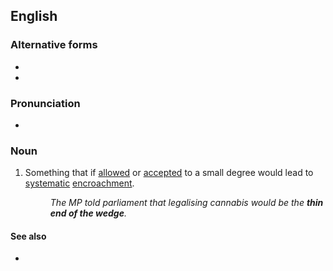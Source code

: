 ==English==

===Alternative forms===
* {{l|en|small end of the wedge}}
* {{l|en|thin edge of the wedge}}

===Pronunciation===
* {{audio|en|En-au-thin end of the wedge.ogg|Audio (AU)}}

===Noun===
{{head|en|noun|head=the [[thin]] [[end]] [[of]] [[the]] [[wedge]]}}

# {{lb|en|idiomatic}} Something that if [[allowed]] or [[accepted]] to a small degree would lead to [[systematic]] [[encroachment]].
#: ''The MP told parliament that legalising cannabis would be the '''thin end of the wedge'''.''

====See also====
* {{l|en|give them an inch and they'll take a mile}}